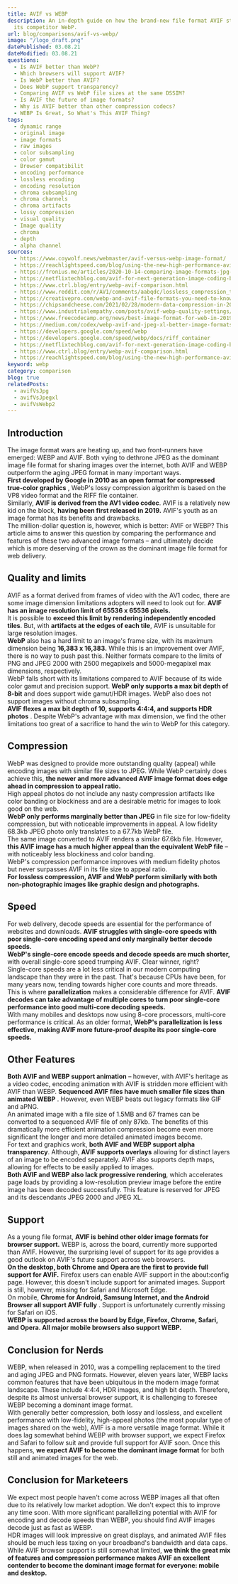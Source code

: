 ```yaml
---
title: AVIF vs WEBP
description: An in-depth guide on how the brand-new file format AVIF stacks up against
  its competitor WebP.
url: blog/comparisons/avif-vs-webp/
image: "/logo_draft.png"
datePublished: 03.08.21
dateModified: 03.08.21
questions:
  - Is AVIF better than WebP?
  - Which browsers will support AVIF?
  - Is WebP better than AVIF?
  - Does WebP support transparency?
  - Comparing AVIF vs WebP file sizes at the same DSSIM?
  - Is AVIF the future of image formats?
  - Why is AVIF better than other compression codecs?
  - WEBP Is Great, So What's This AVIF Thing?
tags:
  - dynamic range
  - original image
  - image formats
  - raw images
  - color subsampling
  - color gamut
  - Browser compatibilit
  - encoding performance
  - lossless encoding
  - encoding resolution
  - chroma subsampling
  - chroma channels
  - chroma artifacts
  - lossy compression
  - visual quality
  - Image quality
  - chroma
  - depth
  - alpha channel
sources:
  - https://www.coywolf.news/webmaster/avif-versus-webp-image-format/
  - https://reachlightspeed.com/blog/using-the-new-high-performance-avif-image-format-on-the-web-today/
  - https://fronius.me/articles/2020-10-14-comparing-image-formats-jpg-webp-avif.html
  - https://netflixtechblog.com/avif-for-next-generation-image-coding-b1d75675fe4
  - https://www.ctrl.blog/entry/webp-avif-comparison.html
  - https://www.reddit.com/r/AV1/comments/aabqdc/lossless_compression_test_png_vs_webp_vs_avif/
  - https://creativepro.com/webp-and-avif-file-formats-you-need-to-know-about/
  - https://chipsandcheese.com/2021/02/28/modern-data-compression-in-2021-part-2-the-battle-to-dethrone-jpeg-with-jpeg-xl-avif-and-webp/
  - https://www.industrialempathy.com/posts/avif-webp-quality-settings/
  - https://www.freecodecamp.org/news/best-image-format-for-web-in-2019-jpeg-webp-heic-avif-41ba0c1b2789/
  - https://medium.com/codex/webp-avif-and-jpeg-xl-better-image-formats-for-websites-31df8e48c507
  - https://developers.google.com/speed/webp
  - https://developers.google.com/speed/webp/docs/riff_container
  - https://netflixtechblog.com/avif-for-next-generation-image-coding-b1d75675fe4
  - https://www.ctrl.blog/entry/webp-avif-comparison.html
  - https://reachlightspeed.com/blog/using-the-new-high-performance-avif-image-format-on-the-web-today/
keyword: webp
category: comparison
blog: true
relatedPosts: 
  - avifVsJpg
  - avifVsJpegxl
  - avifVsWebp2
---
```



## Introduction
  
The image format wars are heating up, and two front-runners have emerged: WEBP and AVIF. Both vying to dethrone JPEG as the dominant image file format for sharing images over the internet, both AVIF and WEBP outperform the aging JPEG format in many important ways.  
**First developed by Google in 2010 as an open format for compressed true-color graphics** , WebP's lossy compression algorithm is based on the VP8 video format and the RIFF file container.  
Similarly, **AVIF is derived from the AV1 video codec**. AVIF is a relatively new kid on the block, **having been first released in 2019.** AVIF's youth as an image format has its benefits and drawbacks.  
The million-dollar question is, however, which is better: AVIF or WEBP? This article aims to answer this question by comparing the performance and features of these two advanced image formats – and ultimately decide which is more deserving of the crown as the dominant image file format for web delivery.  

## Quality and limits
  
AVIF as a format derived from frames of video with the AV1 codec, there are some image dimension limitations adopters will need to look out for. **AVIF has an image resolution limit of 65536 x 65536 pixels.**  
It is possible to **exceed this limit by rendering independently encoded tiles**. But, with **artifacts at the edges of each tile**, AVIF is unsuitable for large resolution images.  
**WebP** also has a hard limit to an image's frame size, with its maximum dimension being **16,383 x 16,383.** While this is an improvement over AVIF, there is no way to push past this. Neither formats compare to the limits of PNG and JPEG 2000 with 2500 megapixels and 5000-megapixel max dimensions, respectively.  
WebP falls short with its limitations compared to AVIF because of its wide color gamut and precision support. **WebP only supports a max bit depth of 8-bit** and does support wide gamut/HDR images. WebP also does not support images without chroma subsampling.  
**AVIF flexes a max bit depth of 10, supports 4:4:4, and supports HDR photos** . Despite WebP's advantage with max dimension, we find the other limitations too great of a sacrifice to hand the win to WebP for this category.  

## Compression
  
WebP was designed to provide more outstanding quality (appeal) while encoding images with similar file sizes to JPEG. While WebP certainly does achieve this, **the newer and more advanced AVIF image format does edge ahead in compression to appeal ratio.**   
High appeal photos do not include any nasty compression artifacts like color banding or blockiness and are a desirable metric for images to look good on the web.  
**WebP only performs marginally better than JPEG** in file size for low-fidelity compression, but with noticeable improvements in appeal. A low fidelity 68.3kb JPEG photo only translates to a 67.7kb WebP file.  
The same image converted to AVIF renders a similar 67.6kb file. However, **this AVIF image has a much higher appeal than the equivalent WebP file**  – with noticeably less blockiness and color banding.  
WebP's compression performance improves with medium fidelity photos but never surpasses AVIF in its file size to appeal ratio.  
**For lossless compression, AVIF and WebP perform similarly with both non-photographic images like graphic design and photographs.**   

## Speed
  
For web delivery, decode speeds are essential for the performance of websites and downloads. **AVIF struggles with single-core speeds with poor single-core encoding speed and only marginally better decode speeds.**   
**WebP's single-core encode speeds and decode speeds are much shorter,**  with overall single-core speed trumping AVIF. Clear winner, right?  
Single-core speeds are a lot less critical in our modern computing landscape than they were in the past. That's because CPUs have been, for many years now, tending towards higher core counts and more threads. This is where **parallelization** makes a considerable difference for AVIF. **AVIF decodes can take advantage of multiple cores to turn poor single-core performance into good multi-core decoding speeds.**   
With many mobiles and desktops now using 8-core processors, multi-core performance is critical. As an older format, **WebP's parallelization is less effective, making AVIF more future-proof despite its poor single-core speeds.**   

## Other Features
  
 **Both AVIF and WEBP support animation** – however, with AVIF's heritage as a video codec, encoding animation with AVIF is stridden more efficient with AVIF than WEBP. **Sequenced AVIF files have much smaller file sizes than animated WEBP** . However, even WEBP beats out legacy formats like GIF and aPNG.  
An animated image with a file size of 1.5MB and 67 frames can be converted to a sequenced AVIF file of only 87kb. The benefits of this dramatically more efficient animation compression become even more significant the longer and more detailed animated images become.  
For text and graphics work, **both AVIF and WEBP support alpha transparency**. Although, **AVIF supports overlays** allowing for distinct layers of an image to be encoded separately. AVIF also supports depth maps, allowing for effects to be easily applied to images.  
**Both AVIF and WEBP also lack progressive rendering**, which accelerates page loads by providing a low-resolution preview image before the entire image has been decoded successfully. This feature is reserved for JPEG and its descendants JPEG 2000 and JPEG XL.  

## Support
  
As a young file format, **AVIF is behind other older image formats for browser support.** WEBP is, across the board, currently more supported than AVIF. However, the surprising level of support for its age provides a good outlook on AVIF's future support across web browsers.  
**On the desktop, both Chrome and Opera are the first to provide full support for AVIF.**  Firefox users can enable AVIF support in the about:config page. However, this doesn't include support for animated images. Support is still, however, missing for Safari and Microsoft Edge.  
On mobile, **Chrome for Android, Samsung Internet, and the Android Browser all support AVIF fully** . Support is unfortunately currently missing for Safari on iOS.  
**WEBP is supported across the board by Edge, Firefox, Chrome, Safari, and Opera. All major mobile browsers also support WEBP.**   

## Conclusion for Nerds
  
WEBP, when released in 2010, was a compelling replacement to the tired and aging JPEG and PNG formats. However, eleven years later, WEBP lacks common features that have been ubiquitous in the modern image format landscape. These include 4:4:4, HDR images, and high bit depth. Therefore, despite its almost universal browser support, it is challenging to foresee WEBP becoming a dominant image format.  
With generally better compression, both lossy and lossless, and excellent performance with low-fidelity, high-appeal photos (the most popular type of images shared on the web), AVIF is a more versatile image format. While it does lag somewhat behind WEBP with browser support, we expect Firefox and Safari to follow suit and provide full support for AVIF soon. Once this happens, **we expect AVIF to become the dominant image format**  for both still and animated images for the web.  

## Conclusion for Marketeers
  
We expect most people haven't come across WEBP images all that often due to its relatively low market adoption. We don't expect this to improve any time soon. With more significant parallelizing potential with AVIF for encoding and decode speeds than WEBP, you should find AVIF images decode just as fast as WEBP.  
HDR images will look impressive on great displays, and animated AVIF files should be much less taxing on your broadband's bandwidth and data caps. While AVIF browser support is still somewhat limited, **we think the great mix of features and compression performance makes AVIF an excellent contender to become the dominant image format for everyone: mobile and desktop.**
